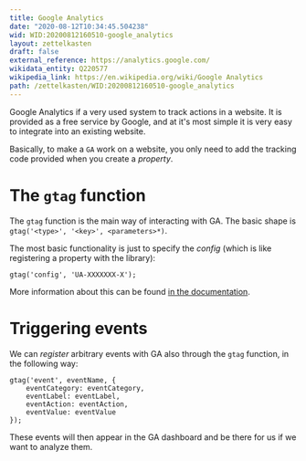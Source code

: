 ```yaml
---
title: Google Analytics
date: "2020-08-12T10:34:45.504238"
wid: WID:20200812160510-google_analytics
layout: zettelkasten
draft: false
external_reference: https://analytics.google.com/
wikidata_entity: Q220577
wikipedia_link: https://en.wikipedia.org/wiki/Google Analytics
path: /zettelkasten/WID:20200812160510-google_analytics
---
```


Google Analytics if a very used system to track actions in a website. It
is provided as a free service by Google, and at it\'s most simple it is
very easy to integrate into an existing website.

Basically, to make a `GA` work on a website, you only need to add the
tracking code provided when you create a *property*.

# The `gtag` function

The `gtag` function is the main way of interacting with GA. The basic
shape is `gtag('<type>', '<key>', <parameters>*)`.

The most basic functionality is just to specify the *config* (which is
like registering a property with the library):

``` {.javascript}
gtag('config', 'UA-XXXXXXX-X');
```

More information about this can be found [in the
documentation](https://developers.google.com/analytics/devguides/collection/gtagjs/pages).

# Triggering events

We can *register* arbitrary events with GA also through the `gtag`
function, in the following way:

``` {.javascript}
gtag('event', eventName, {
    eventCategory: eventCategory,
    eventLabel: eventLabel,
    eventAction: eventAction,
    eventValue: eventValue
});
```

These events will then appear in the GA dashboard and be there for us if
we want to analyze them.
